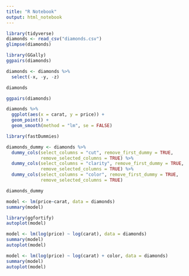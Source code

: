 ```yaml
---
title: "R Notebook"
output: html_notebook
---
```


```r
library(tidyverse)
diamonds <- read_csv("diamonds.csv")
glimpse(diamonds)
```
```r
library(GGally)
ggpairs(diamonds)
```
```r
diamonds <- diamonds %>% 
  select(-x, -y, -z)

diamonds
```
```r
ggpairs(diamonds)
```
```r
diamonds %>% 
  ggplot(aes(x = carat, y = price)) +
  geom_point() +
  geom_smooth(method = "lm", se = FALSE)
```
```r
library(fastDummies)
```
```r
diamonds_dummy <- diamonds %>% 
  dummy_cols(select_columns = "cut", remove_first_dummy = TRUE,
             remove_selected_columns = TRUE) %>% 
  dummy_cols(select_columns = "clarity", remove_first_dummy = TRUE,
             remove_selected_columns = TRUE) %>% 
  dummy_cols(select_columns = "color", remove_first_dummy = TRUE,
             remove_selected_columns = TRUE) 

diamonds_dummy
```
```r
model <- lm(price~carat, data = diamonds)
summary(model)
```
```r
library(ggfortify)
autoplot(model)
```
```r
model <- lm(log(price) ~ log(carat), data = diamonds)
summary(model)
autoplot(model)
```
```r
model <- lm(log(price) ~ log(carat) + color, data = diamonds)
summary(model)
autoplot(model)
```





